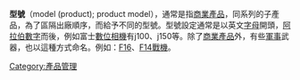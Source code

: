 '''型號'''（model (product); product model），通常是指[[商業|商業]][[產品|產品]]，同系列的子產品，為了區隔出廠順序，而給予不同的型號。型號設定通常是以英文[[字母|字母]]開頭，[[阿拉伯數字|阿拉伯數字]]而後，例如富士[[數位相機|數位相機]]有j100、j150等。除了[[商業|商業]][[產品|產品]]外，有些[[軍事|軍事]]武器，也以這種方式命名。例如：[[F16|F16]]、[[F14|F14]][[戰機|戰機]]。
{{Marketing-stub}}
[[Category:產品管理|Category:產品管理]]
